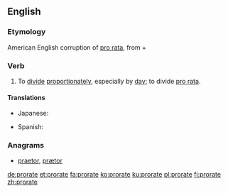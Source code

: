 ==English==

===Etymology===
American English corruption of [[pro rata]], from {{etyl|la|en}} {{term|pro||according to|lang=la}} + {{term|ratus||calculated|lang=la}}

===Verb===
{{en-verb|prorat}}

# To [[divide]] [[proportionately]], especially by [[day]]; to divide [[pro rata]].

====Translations====
{{trans-top|divide proportionately}}
* Japanese: {{t|ja|日割りする|tr=hiwari-suru}}
{{trans-mid}}
* Spanish: {{t|es|prorratear}}
{{trans-bottom}}

===Anagrams===
* [[praetor#English|praetor]], [[prætor#English|prætor]]

[[de:prorate]]
[[et:prorate]]
[[fa:prorate]]
[[ko:prorate]]
[[ku:prorate]]
[[pl:prorate]]
[[fi:prorate]]
[[zh:prorate]]